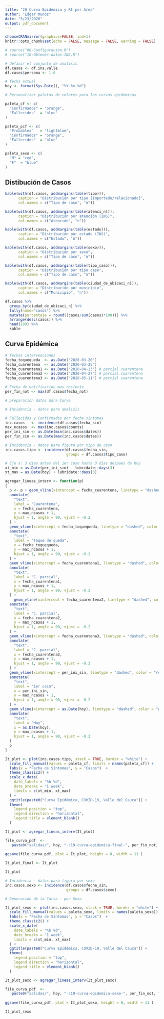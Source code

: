 ```yaml
---
title: "20 Curva Epidemica y Rt por Area"
author: "Edgar Munoz"
date: "5/23/2020"
output: pdf_document
---
```


```r
chooseCRANmirror(graphics=FALSE, ind=1)
knitr::opts_chunk$set(echo = FALSE, message = FALSE, warning = FALSE)

# source("00-Configuracion.R")
# source("10-Obtener-datos-INS.R")

# definir el conjunto de analisis
df.casos <- df.ins.valle
df.casos$persona <- 1.0

# fecha actual
hoy <- format(Sys.Date(), "%Y-%m-%d")

# Personalizar paletas de colores para las curvas epidemicas

paleta_cf <- c(
  "Confirmados" = "orange",
  "Fallecidos"  = "blue"
)

paleta_pcf <- c(
  "Probables"   = "lightblue",
  "Confirmados" = "orange",
  "Fallecidos"  = "blue"
)

paleta_sexo <- c(
  "M" = "red",
  "F"  = "blue"
)

```

## Distibución de Casos

```r

kable(with(df.casos, addmargins(table(tipo))),
      caption = "Distribución por tipo [importado/relacionado]",
      col.names = c("Tipo de caso", "n"))

kable(with(df.casos, addmargins(table(atenci_n))),
      caption = "Distribución por atención (INS)",
      col.names = c("Atención", "n"))

kable(with(df.casos, addmargins(table(estado))),
      caption = "Distribución por estado (INS)",
      col.names = c("Estado", "n"))

kable(with(df.casos, addmargins(table(sexo))),
      caption = "Distribución por sexo",
      col.names = c("Tipo de caso", "n"))

kable(with(df.casos, addmargins(table(tipo_caso))),
      caption = "Distribución por tipo caso",
      col.names = c("Tipo de caso", "n"))

kable(with(df.casos, addmargins(table(ciudad_de_ubicaci_n))),
      caption = "Distribución por municipio",
      col.names = c("Municipio", "n"))

df.casos %>%
  group_by(ciudad_de_ubicaci_n) %>%
  tally(name="casos") %>%
  mutate(porcentaje = round((casos/sum(casos)*100))) %>%
  arrange(desc(casos)) %>%
  head(100) %>%
  kable

```


## Curva Epidémica

```r

# fechas intervenciones
fecha_toquequeda  <- as.Date("2020-03-20")
fecha_cuarentena  <- as.Date("2020-03-25")
fecha_cuarentena1 <- as.Date("2020-04-13") # parcial cuarentena
fecha_cuarentena2 <- as.Date("2020-04-27") # parcial cuarentena
fecha_cuarentena3 <- as.Date("2020-05-11") # parcial cuarentena

# Fecha de notificacion mas reciente
per_fin_not <- max(df.casos$fecha_not)

# preparacion datos para Curva

# Incidencia - datos para analisis

# Fallecidos y Confirmados por fecha sintomas
inc.casos   <- incidence(df.casos$fecha_sin)
max_ncasos  <- max(inc.casos$counts)
per_ini_sin <- as.Date(min(inc.casos$dates))
per_fin_sin <- as.Date(max(inc.casos$dates))

# Incidencia - datos para figura por tipo de caso
inc.casos.tipo <- incidence(df.casos$fecha_sin,
                            groups = df.casos$tipo_caso)

# Eje x: 3 dias antes del 1er caso hasta 3 dias despues de hoy
xt_min = as.Date(per_ini_sin) - lubridate::days(3)
xt_max = as.Date(hoy) + lubridate::days(3)


```
```r

agregar_lineas_interv <- function(p)
{
  p <- p + geom_vline(xintercept = fecha_cuarentena, linetype = "dashed", color = "red") +
  annotate(
    "text",
    label = "Cuarentena",
    x = fecha_cuarentena,
    y = max_ncasos + 1,
    hjust = 1, angle = 90, vjust = -0.2
  ) +
  geom_vline(xintercept = fecha_toquequeda, linetype = "dashed", color = "red") +
  annotate(
    "text",
    label = "Toque de queda",
    x = fecha_toquequeda,
    y = max_ncasos + 1,
    hjust = 1, angle = 90, vjust = -0.2
  ) +
  geom_vline(xintercept = fecha_cuarentena1, linetype = "dashed", color = "red") +
  annotate(
    "text",
    label = "C. parcial",
    x = fecha_cuarentena1,
    y = max_ncasos + 1,
    hjust = 1, angle = 90, vjust = -0.2
  ) +
    geom_vline(xintercept = fecha_cuarentena2, linetype = "dashed", color = "red") +
  annotate(
    "text",
    label = "C. parcial",
    x = fecha_cuarentena2,
    y = max_ncasos + 1,
    hjust = 1, angle = 90, vjust = -0.2
  ) +
  geom_vline(xintercept = fecha_cuarentena3, linetype = "dashed", color = "red") +
  annotate(
    "text",
    label = "C. parcial",
    x = fecha_cuarentena3,
    y = max_ncasos + 1,
    hjust = 1, angle = 90, vjust = -0.2
  ) +
  geom_vline(xintercept = per_ini_sin, linetype = "dashed", color = "red") +
  annotate(
    "text",
    label = "1er caso",
    x = per_ini_sin,
    y = max_ncasos + 1,
    hjust = 1, angle = 90, vjust = -0.2
  ) +
  geom_vline(xintercept = as.Date(hoy), linetype = "dashed", color = "green") +
  annotate(
    "text",
    label = "Hoy",
    x = as.Date(hoy),
    y = max_ncasos + 1,
    hjust = 1, angle = 90, vjust = -0.2
  ) 
  p
}

```

```r

It_plot <- plot(inc.casos.tipo, stack = TRUE, border = "white") +
  scale_fill_manual(values = paleta_cf, limits = names(paleta_cf)) +
  labs(x = "Fecha de Síntomas", y = "Casos")  +
  theme_classic2() +
  scale_x_date(
    date_labels = "%b %d",
    date_breaks = "1 week",
    limits = c(xt_min, xt_max)
  ) +
  ggtitle(paste0("Curva Epidémica, COVID-19, Valle del Cauca")) + 
  theme(
    legend.position = "top",
    legend.direction = "horizontal",
    legend.title = element_blank()
  )

It_plot <- agregar_lineas_interv(It_plot)

file_curva_pdf  <- 
   paste0("salidas/", hoy, "-c19-curva-epidemica-final-", per_fin_not, ".pdf")
 
ggsave(file_curva_pdf, plot = It_plot, height = 8, width = 11 )

It_plot_final <- It_plot

It_plot

```


```r

# Incidencia - datos para figura por sexo
inc.casos.sexo <- incidence(df.casos$fecha_sin,
                            groups = df.casos$sexo)


```

```r

# Generacion de la Curva - por Sexo

It_plot_sexo <- plot(inc.casos.sexo, stack = TRUE, border = "white") +
  scale_fill_manual(values = paleta_sexo, limits = names(paleta_sexo)) +
  labs(x = "Fecha de Síntomas", y = "Casos")  +
  theme_classic2() +
  scale_x_date(
    date_labels = "%b %d",
    date_breaks = "1 week",
    limits = c(xt_min, xt_max)
  ) +
  ggtitle(paste0("Curva Epidémica, COVID-19, Valle del Cauca")) + 
  theme(
    legend.position = "top",
    legend.direction = "horizontal",
    legend.title = element_blank()
  )

It_plot_sexo <- agregar_lineas_interv(It_plot_sexo)

file_curva_pdf  <- 
   paste0("salidas/", hoy, "-c19-curva-epidemica-sexo-", per_fin_not, ".pdf")
 
ggsave(file_curva_pdf, plot = It_plot_sexo, height = 8, width = 11 )

It_plot_sexo

```



